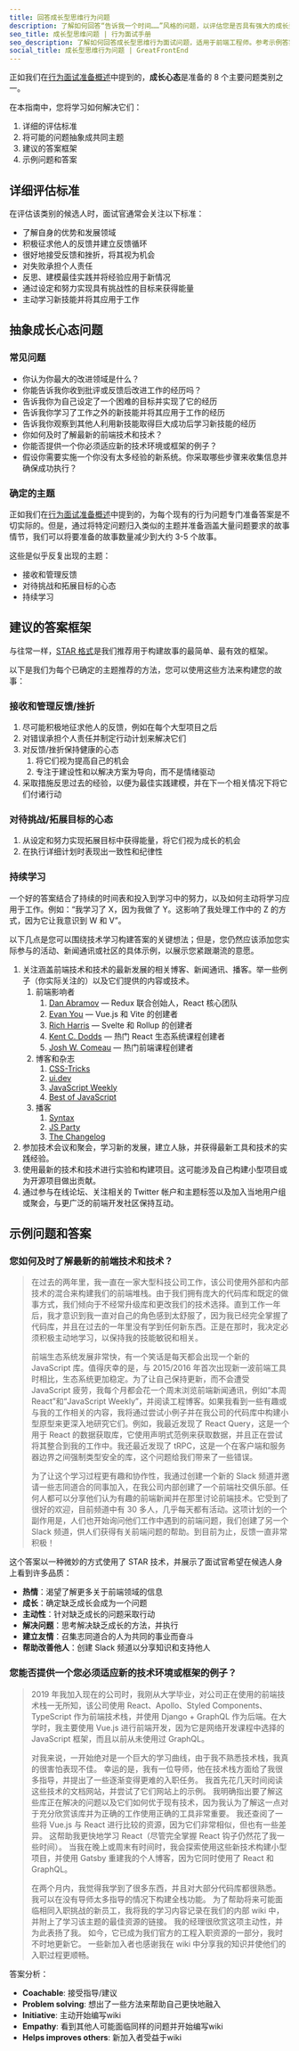 ```yaml
---
title: 回答成长型思维行为问题
description: 了解如何回答“告诉我一个时间……”风格的问题，以评估您是否具有强大的成长型思维。
seo_title: 成长型思维问题 | 行为面试手册
seo_description: 了解如何回答成长型思维行为面试问题，适用于前端工程师。参考示例答案。
social_title: 成长型思维行为问题 | GreatFrontEnd
---
```


正如我们在[行为面试准备概述](/behavioral-interview-playbook/introduction)中提到的，**成长心态**是准备的 8 个主要问题类别之一。

在本指南中，您将学习如何解决它们：

1. 详细的评估标准
2. 将可能的问题抽象成共同主题
3. 建议的答案框架
4. 示例问题和答案

## 详细评估标准

在评估该类别的候选人时，面试官通常会关注以下标准：

* 了解自身的优势和发展领域
* 积极征求他人的反馈并建立反馈循环
* 很好地接受反馈和挫折，将其视为机会
* 对失败承担个人责任
* 反思、建模最佳实践并将经验应用于新情况
* 通过设定和努力实现具有挑战性的目标来获得能量
* 主动学习新技能并将其应用于工作

## 抽象成长心态问题

### 常见问题

* 你认为你最大的改进领域是什么？
* 你能告诉我你收到批评或反馈后改进工作的经历吗？
* 告诉我你为自己设定了一个困难的目标并实现了它的经历
* 告诉我你学习了工作之外的新技能并将其应用于工作的经历
* 告诉我你观察到其他人利用新技能取得巨大成功后学习新技能的经历
* 你如何及时了解最新的前端技术和技术？
* 你能否提供一个你必须适应新的技术环境或框架的例子？
* 假设你需要实施一个你没有太多经验的新系统。你采取哪些步骤来收集信息并确保成功执行？

### 确定的主题

正如我们在[行为面试准备概述](/behavioral-interview-playbook/introduction)中提到的，为每个现有的行为问题专门准备答案是不切实际的。但是，通过将特定问题归入类似的主题并准备涵盖大量问题要求的故事情节，我们可以将要准备的故事数量减少到大约 3-5 个故事。

这些是似乎反复出现的主题：

* 接收和管理反馈
* 对待挑战和拓展目标的心态
* 持续学习

## 建议的答案框架

与往常一样，[STAR 格式](https://www.indeed.com/career-advice/interviewing/how-to-use-the-star-interview-response-technique)是我们推荐用于构建故事的最简单、最有效的框架。

以下是我们为每个已确定的主题推荐的方法，您可以使用这些方法来构建您的故事：

### 接收和管理反馈/挫折

1. 尽可能积极地征求他人的反馈，例如在每个大型项目之后
2. 对错误承担个人责任并制定行动计划来解决它们
3. 对反馈/挫折保持健康的心态
   1. 将它们视为提高自己的机会
   2. 专注于建设性和以解决方案为导向，而不是情绪驱动
4. 采取措施反思过去的经验，以便为最佳实践建模，并在下一个相关情况下将它们付诸行动

### 对待挑战/拓展目标的心态

1. 从设定和努力实现拓展目标中获得能量，将它们视为成长的机会
2. 在执行详细计划时表现出一致性和纪律性

### 持续学习

一个好的答案结合了持续的时间表和投入到学习中的努力，以及如何主动将学习应用于工作。例如：“我学习了 X，因为我做了 Y。这影响了我处理工作中的 Z 的方式，因为它让我意识到 W 和 V”。

以下几点是您可以围绕技术学习构建答案的关键想法；但是，您仍然应该添加您实际参与的活动、新闻通讯或社区的具体示例，以展示您紧跟潮流的意愿。

1. 关注涵盖前端技术和技术的最新发展的相关博客、新闻通讯、播客。举一些例子（你实际关注的）以及它们提供的内容或技术。
   1. 前端影响者
      1. [Dan Abramov](https://twitter.com/dan_abramov) — Redux 联合创始人，React 核心团队
      2. [Evan You](https://twitter.com/youyuxi) — Vue.js 和 Vite 的创建者
      3. [Rich Harris](https://twitter.com/Rich_Harris) — Svelte 和 Rollup 的创建者
      4. [Kent C. Dodds](https://twitter.com/kentcdodds) — 热门 React 生态系统课程创建者
      5. [Josh W. Comeau](https://twitter.com/JoshWComeau) — 热门前端课程创建者
   2. 博客和杂志
      1. [CSS-Tricks](https://css-tricks.com/)
      2. [ui.dev](https://ui.dev/)
      3. [JavaScript Weekly](https://javascriptweekly.com/)
      4. [Best of JavaScript](https://bestofjs.org/)
   3. 播客
      1. [Syntax](https://syntax.fm/)
      2. [JS Party](https://changelog.com/jsparty)
      3. [The Changelog](https://changelog.com/podcast)
2. 参加技术会议和聚会，学习新的发展，建立人脉，并获得最新工具和技术的实践经验。
3. 使用最新的技术和技术进行实验和构建项目。这可能涉及自己构建小型项目或为开源项目做出贡献。
4. 通过参与在线论坛、关注相关的 Twitter 帐户和主题标签以及加入当地用户组或聚会，与更广泛的前端开发社区保持互动。

## 示例问题和答案

### 您如何及时了解最新的前端技术和技术？

> 在过去的两年里，我一直在一家大型科技公司工作，该公司使用外部和内部技术的混合来构建我们的前端堆栈。由于我们拥有庞大的代码库和既定的做事方式，我们倾向于不经常升级库和更改我们的技术选择。直到工作一年后，我才意识到我一直对自己的角色感到太舒服了，因为我已经完全掌握了代码库，并且在过去的一年里没有学到任何新东西。正是在那时，我决定必须积极主动地学习，以保持我的技能敏锐和相关。
>
> 前端生态系统发展非常快，有一个笑话是每天都会出现一个新的 JavaScript 库。值得庆幸的是，与 2015/2016 年首次出现新一波前端工具时相比，生态系统更加稳定。为了让自己保持更新，而不会遭受 JavaScript 疲劳，我每个月都会花一个周末浏览前端新闻通讯，例如“本周 React”和“JavaScript Weekly”，并阅读工程博客。如果我看到一些有趣或与我的工作相关的内容，我将通过尝试小例子并在我公司的代码库中构建小型原型来更深入地研究它们。例如，我最近发现了 React Query，这是一个用于 React 的数据获取库，它使用声明式范例来获取数据，并且正在尝试将其整合到我的工作中。我还最近发现了 tRPC，这是一个在客户端和服务器边界之间强制类型安全的库，这个问题给我们带来了一些错误。
>
> 为了让这个学习过程更有趣和协作性，我通过创建一个新的 Slack 频道并邀请一些志同道合的同事加入，在我公司内部创建了一个前端社交俱乐部。任何人都可以分享他们认为有趣的前端新闻并在那里讨论前端技术。它受到了很好的欢迎，目前频道中有 30 多人，几乎每天都有活动。这项计划的一个副作用是，人们也开始询问他们工作中遇到的前端问题，我们创建了另一个 Slack 频道，供人们获得有关前端问题的帮助。到目前为止，反馈一直非常积极！

这个答案以一种微妙的方式使用了 STAR 技术，并展示了面试官希望在候选人身上看到许多品质：

* **热情**：渴望了解更多关于前端领域的信息
* **成长**：确定缺乏成长会成为一个问题
* **主动性**：针对缺乏成长的问题采取行动
* **解决问题**：思考解决缺乏成长的方法，并执行
* **建立友情**：召集志同道合的人为共同的事业而奋斗
* **帮助改善他人**：创建 Slack 频道以分享知识和支持他人

### 您能否提供一个您必须适应新的技术环境或框架的例子？

> 2019 年我加入现在的公司时，我刚从大学毕业，对公司正在使用的前端技术栈一无所知，该公司使用 React、Apollo、Styled Components、TypeScript 作为前端技术栈，并使用 Django + GraphQL 作为后端。在大学时，我主要使用 Vue.js 进行前端开发，因为它是网络开发课程中选择的 JavaScript 框架，而且以前从未使用过 GraphQL。
>
> 对我来说，一开始绝对是一个巨大的学习曲线，由于我不熟悉技术栈，我真的很害怕表现不佳。 幸运的是，我有一位导师，他在技术栈方面给了我很多指导，并提出了一些逐渐变得更难的入职任务。 我首先花几天时间阅读这些技术的文档网站，并尝试了它们网站上的示例。 我明确指出要了解这些库正在解决的问题以及它们如何优于现有技术，因为我认为了解这一点对于充分欣赏该库并为正确的工作使用正确的工具非常重要。 我还查阅了一些将 Vue.js 与 React 进行比较的资源，因为它们非常相似，但也有一些差异。 这帮助我更快地学习 React（尽管完全掌握 React 钩子仍然花了我一些时间）。 当我在晚上或周末有时间时，我会探索使用这些新技术构建小型项目，并使用 Gatsby 重建我的个人博客，因为它同时使用了 React 和 GraphQL。
>
> 在两个月内，我觉得我学到了很多东西，并且对大部分代码库都很熟悉。 我可以在没有导师太多指导的情况下构建全栈功能。 为了帮助将来可能面临相同入职挑战的新员工，我将我的学习内容记录在我们的内部 wiki 中，并附上了学习该主题的最佳资源的链接。 我的经理很欣赏这项主动性，并为此表扬了我。 如今，它已成为我们官方的工程入职资源的一部分，我时不时地更新它。 一些新加入者也感谢我在 wiki 中分享我的知识并使他们的入职过程更顺畅。

答案分析：

* **Coachable**: 接受指导/建议
* **Problem solving**: 想出了一些方法来帮助自己更快地融入
* **Initiative**: 主动开始编写wiki
* **Empathy**: 看到其他人可能面临同样的问题并开始编写wiki
* **Helps improves others**: 新加入者受益于wiki
